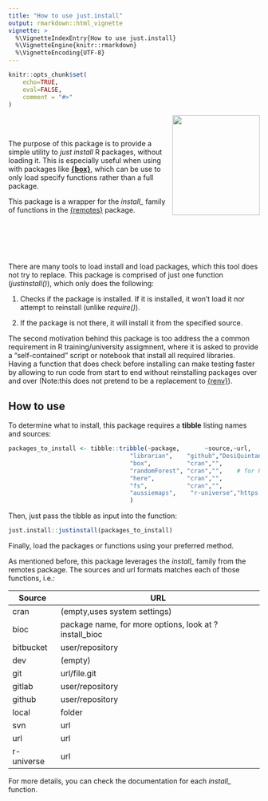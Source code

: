 ```yaml
---
title: "How to use just.install"
output: rmarkdown::html_vignette
vignette: >
  %\VignetteIndexEntry{How to use just.install}
  %\VignetteEngine{knitr::rmarkdown}
  %\VignetteEncoding{UTF-8}
---
```


```r
knitr::opts_chunk$set(
    echo=TRUE,
    eval=FALSE,
    comment = "#>"
)
```

<img src="https://github.com/carlosyanez/just.install/raw/main/img/hexSticker.png" width = "175" height = "200" align="right" border=0 style="border:0; text-decoration:none; outline:none"/>

<br>
<br>

The purpose of this package is to provide a simple utility to *just install* R packages, without loading it. This is especially useful when using with packages like **[{box}](https://klmr.me/box/)**, which can be use to only load specify functions rather than a full package.


This package is a wrapper for the *install_* family of functions in the [{remotes}](https://remotes.r-lib.org/) package.

<br>
<br>
<br>
<br>

There are many tools to load install and load packages, which this tool does not try to replace. This package is comprised of just one function (*justinstall()*), which only does the following:


1. Checks if the package is installed. If it is installed, it won't load it nor attempt to reinstall (unlike _require()_).

1. If the package is not there, it will install it from the specified source. 

The second motivation behind this package is too address the a common requirement in R training/university assigmnent, where it is asked to provide a "self-contained" script or notebook that install all required libraries. Having a function that does check before installing can make testing faster by allowing to run code from start to end without reinstalling packages over and over (Note:this does not pretend to be a replacement to [{renv}]()).


## How to use

To determine what to install, this package requires a **tibble** listing names and sources:

```r
packages_to_install <- tibble::tribble(~package,       ~source,~url,
                                  "librarian",    "github","DesiQuintans/librarian",    
                                  "box",          "cran","",
                                  "randomForest", "cran","",    # for RandomForest
                                  "here",         "cran","",
                                  "fs",           "cran","",
                                  "aussiemaps",    "r-universe","https://carlosyanez.r-universe.dev"
                                  )

```


Then, just pass the tibble as input into the function:

```r
just.install::justinstall(packages_to_install)
```


Finally, load the packages or functions using your preferred method.

As mentioned before, this package leverages the *install_* family from the remotes package. The  sources and url formats matches each of those functions, i.e.:

|Source | URL |
|-------|--------------------------------|
|cran   | (empty,uses system settings)   |
|bioc   | package name, for more options, look at ?install_bioc|
|bitbucket| user/repository |
|dev     | (empty)          |
|git     | url/file.git     |
|gitlab  | user/repository  |
|github  | user/repository  |
|local   | folder           |
|svn     | url              |
|url     | url              |
|r-universe| url            |

For more details, you can check the documentation for each *install_* function.

